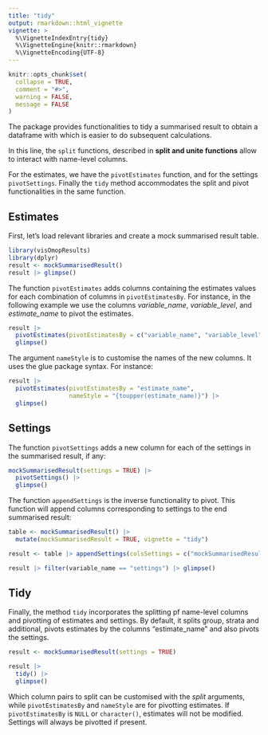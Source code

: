 ```yaml
---
title: "tidy"
output: rmarkdown::html_vignette
vignette: >
  %\VignetteIndexEntry{tidy}
  %\VignetteEngine{knitr::rmarkdown}
  %\VignetteEncoding{UTF-8}
---
```


```r
knitr::opts_chunk$set(
  collapse = TRUE,
  comment = "#>",
  warning = FALSE,
  message = FALSE
)
```


The package provides functionalities to tidy a summarised result to obtain a dataframe with which is easier to do subsequent calculations. 

In this line, the `split` functions, described in **split and unite functions** allow to interact with name-level columns. 

For the estimates, we have the `pivotEstimates` function, and for the settings `pivotSettings`. Finally the `tidy` method accommodates the split and pivot functionalities in the same function.

## Estimates
First, let's load relevant libraries and create a mock summarised result table.
```r
library(visOmopResults)
library(dplyr)
result <- mockSummarisedResult()
result |> glimpse()
```

The function `pivotEstimates` adds columns containing the estimates values for each combination of columns in `pivotEstimatesBy`. For instance, in the following example we use the columns *variable_name*, *variable_level*, and *estimate_name* to pivot the estimates.

```r
result |> 
  pivotEstimates(pivotEstimatesBy = c("variable_name", "variable_level", "estimate_name")) |>
  glimpse()
```

The argument `nameStyle` is to customise the names of the new columns. It uses the glue package syntax. For instance:

```r
result |> 
  pivotEstimates(pivotEstimatesBy = "estimate_name",
                 nameStyle = "{toupper(estimate_name)}") |>
  glimpse()
```

## Settings
The function `pivotSettings` adds a new column for each of the settings in the summarised result, if any:
```r
mockSummarisedResult(settings = TRUE) |>
  pivotSettings() |>
  glimpse()
```

The function `appendSettings` is the inverse functionality to pivot. This function will append columns corresponding to settings to the end summarised result:

```r
table <- mockSummarisedResult() |>
  mutate(mockSummarisedResult = TRUE, vignette = "tidy")

result <- table |> appendSettings(colsSettings = c("mockSummarisedResult", "vignette"))

result |> filter(variable_name == "settings") |> glimpse()
```

## Tidy
Finally, the method `tidy` incorporates the splitting pf name-level columns and pivotting of estimates and settings. By default, it splits group, strata and additional, pivots estimates by the columns "estimate_name" and also pivots the settings. 

```r
result <- mockSummarisedResult(settings = TRUE)

result |> 
  tidy() |> 
  glimpse()
```

Which column pairs to split can be customised with the *split* arguments, while `pivotEstimatesBy` and `nameStyle` are for pivotting estimates. If `pivotEstimatesBy` is `NULL` or `character()`, estimates will not be modified. Settings will always be pivotted if present. 
